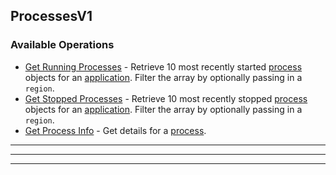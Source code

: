 
## ProcessesV1

### Available Operations

* [Get Running Processes](/processes_v1/get_running_processes) - Retrieve 10 most recently started [process](https://hathora.dev/docs/concepts/hathora-entities#process) objects for an [application](https://hathora.dev/docs/concepts/hathora-entities#application). Filter the array by optionally passing in a `region`.
* [Get Stopped Processes](/processes_v1/get_stopped_processes) - Retrieve 10 most recently stopped [process](https://hathora.dev/docs/concepts/hathora-entities#process) objects for an [application](https://hathora.dev/docs/concepts/hathora-entities#application). Filter the array by optionally passing in a `region`.
* [Get Process Info](/processes_v1/get_process_info) - Get details for a [process](https://hathora.dev/docs/concepts/hathora-entities#process).

---
<GetRunningProcesses />

---
<GetStoppedProcesses />

---
<GetProcessInfo />
